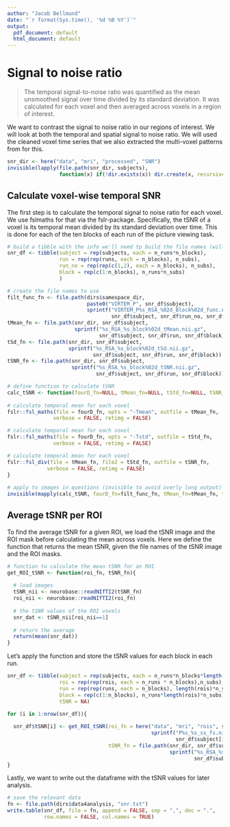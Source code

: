 ```yaml
---
author: "Jacob Bellmund"
date: "`r format(Sys.time(), '%d %B %Y')`"
output:
  pdf_document: default
  html_document: default
---
```


# Signal to noise ratio

>The temporal signal-to-noise ratio was quantified as the mean unsmoothed signal over time divided by its standard deviation. It was calculated for each voxel and then averaged across voxels in a region of interest. 

We want to contrast the signal to noise ratio in our regions of interest. We will look at both the temporal and spatial signal to noise ratio. We will used the cleaned voxel time series that we also extracted the multi-voxel patterns from for this.

```r

snr_dir <- here("data", "mri", "processed", "SNR")
invisible(lapply(file.path(snr_dir, subjects), 
                 function(x) if(!dir.exists(x)) dir.create(x, recursive = TRUE)))

```

## Calculate voxel-wise temporal SNR

The first step is to calculate the temporal signal to noise ratio for each voxel. We use fslmaths for that via the fslr-package. Specifically, the tSNR of a voxel is its temporal mean divided by its standard deviation over time. This is done for each of the ten blocks of each run of the picture viewing task.

```r

# build a tibble with the info we'll need tp build the file names (will be overwritten later)
snr_df <- tibble(subject = rep(subjects, each = n_runs*n_blocks),
                 run = rep(rep(runs, each = n_blocks), n_subs),
                 run_no = rep(rep(c(1,2), each = n_blocks), n_subs),
                 block = rep(c(1:n_blocks), n_runs*n_subs)
                 )

# create the file names to use
filt_func_fn <- file.path(dirs$samespace_dir,
                          paste0("VIRTEM_P", snr_df$subject),
                          sprintf("VIRTEM_P%s_RSA_%02d_Block%02d_func.nii.gz",
                                  snr_df$subject, snr_df$run_no, snr_df$block)) 
tMean_fn <- file.path(snr_dir, snr_df$subject, 
                      sprintf("%s_RSA_%s_block%02d_tMean.nii.gz",
                              snr_df$subject, snr_df$run, snr_df$block))
tSd_fn <- file.path(snr_dir, snr_df$subject,
                    sprintf("%s_RSA_%s_block%02d_tSd.nii.gz",
                            snr_df$subject, snr_df$run, snr_df$block))
tSNR_fn <- file.path(snr_dir, snr_df$subject,
                     sprintf("%s_RSA_%s_block%02d_tSNR.nii.gz",
                             snr_df$subject, snr_df$run, snr_df$block))

# define function to calculate tSNR
calc_tSNR <- function(fourD_fn=NULL, tMean_fn=NULL, tStd_fn=NULL, tSNR_fn=NULL){
  
# calculate temporal mean for each voxel
fslr::fsl_maths(file = fourD_fn, opts = "-Tmean", outfile = tMean_fn,
               verbose = FALSE, retimg = FALSE)

# calculate temporal mean for each voxel
fslr::fsl_maths(file = fourD_fn, opts = "-Tstd", outfile = tStd_fn,
               verbose = FALSE, retimg = FALSE)

# calculate temporal mean for each voxel
fslr::fsl_div(file = tMean_fn, file2 = tStd_fn, outfile = tSNR_fn,
             verbose = FALSE, retimg = FALSE)
}
  
# apply to images in questions (invisible to avoid overly long output)
invisible(mapply(calc_tSNR, fourD_fn=filt_func_fn, tMean_fn=tMean_fn, tStd_fn=tSd_fn, tSNR_fn=tSNR_fn))
```


## Average tSNR per ROI

To find the average tSNR for a given ROI, we load the tSNR image and the ROI mask before calculating the mean across voxels. Here we define the function that returns the mean tSNR, given the file names of the tSNR image and the ROI masks.

```r

# function to calculate the mean tSNR for an ROI
get_ROI_tSNR <- function(roi_fn, tSNR_fn){
  
  # load images
  tSNR_nii <- neurobase::readNIfTI2(tSNR_fn)
  roi_nii <- neurobase::readNIfTI2(roi_fn)
  
  # the tSNR values of the ROI voxels
  snr_dat <- tSNR_nii[roi_nii==1]
  
  # return the average
  return(mean(snr_dat))
}
```

Let's apply the function and store the tSNR values for each block in each run.

```r
snr_df <- tibble(subject = rep(subjects, each = n_runs*n_blocks*length(rois)),
                 roi = rep(rep(rois, each = n_runs * n_blocks),n_subs),
                 run = rep(rep(runs, each = n_blocks), length(rois)*n_subs),
                 block = rep(c(1:n_blocks), n_runs*length(rois)*n_subs),
                 tSNR = NA)

for (i in 1:nrow(snr_df)){
  
  snr_df$tSNR[i] <- get_ROI_tSNR(roi_fn = here("data", "mri", "rois", snr_df$roi[i], "samespace",
                                               sprintf("P%s_%s_ss_fs.nii.gz", 
                                                       snr_df$subject[i], snr_df$roi[i])), 
                                 tSNR_fn = file.path(snr_dir, snr_df$subject[i],
                                                     sprintf("%s_RSA_%s_block%02d_tSNR.nii.gz",
                                                             snr_df$subject[i], snr_df$run[i], snr_df$block[i])))
}
```

Lastly, we want to write out the dataframe with the tSNR values for later analysis.

```r
# save the relevant data
fn <- file.path(dirs$data4analysis, "snr.txt")
write.table(snr_df, file = fn, append = FALSE, sep = ",", dec = ".", 
            row.names = FALSE, col.names = TRUE)

```